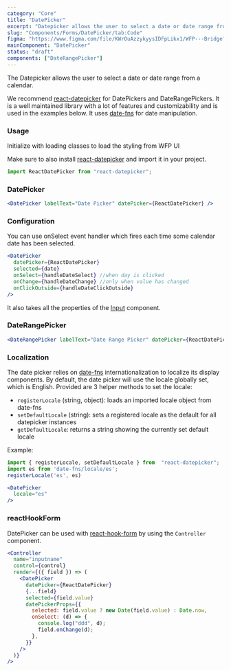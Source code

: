```yaml
---
category: "Core"
title: "DatePicker"
excerpt: "Datepicker allows the user to select a date or date range from a calendar."
slug: "Components/Forms/DatePicker/tab:Code"
figma: "https://www.figma.com/file/KWrOuAzzykyysIDFpLikx1/WFP---Bridge?type=design&node-id=130%3A2249&mode=design&t=eFfGsO7k7LGjWFwo-1"
mainComponent: "DatePicker"
status: "draft"
components: ["DateRangePicker"]
---
```


The Datepicker allows the user to select a date or date range from a calendar.

We recommend [react-datepicker](https://www.npmjs.com/package/react-datepicker) for DatePickers and DateRangePickers. It is a well maintained library with a lot of features and customizability and is used in the examples below. It uses [date-fns](https://date-fns.org/) for date manipulation.

### Usage

Initialize with loading classes to load the styling from WFP UI

Make sure to also install [react-datepicker](https://www.npmjs.com/package/react-datepicker) and import it in your project.

```jsx
import ReactDatePicker from "react-datepicker";
```

### DatePicker

```jsx live
<DatePicker labelText="Date Picker" datePicker={ReactDatePicker} />
```

### Configuration

You can use onSelect event handler which fires each time some calendar date has been selected.

```jsx
<DatePicker
  datePicker={ReactDatePicker}
  selected={date}
  onSelect={handleDateSelect} //when day is clicked
  onChange={handleDateChange} //only when value has changed
  onClickOutside={handleDateClickOutside}
/>
```

It also takes all the properties of the [Input](../input) component.

### DateRangePicker

```jsx live
<DateRangePicker labelText="Date Range Picker" datePicker={ReactDatePicker} />
```

### Localization

The date picker relies on [date-fns](https://date-fns.org/) internationalization to localize its display components. By default, the date picker will use the locale globally set, which is English. Provided are 3 helper methods to set the locale:

- `registerLocale` (string, object): loads an imported locale object from date-fns
- `setDefaultLocale` (string): sets a registered locale as the default for all datepicker instances
- `getDefaultLocale`: returns a string showing the currently set default locale

Example:

```jsx
import { registerLocale, setDefaultLocale } from  "react-datepicker";
import es from 'date-fns/locale/es';
registerLocale('es', es)

<DatePicker
  locale="es"
/>
```

### reactHookForm

DatePicker can be used with [react-hook-form](https://react-hook-form.com/) by using the `Controller` component.

```jsx live reactHookForm
<Controller
  name="inputname"
  control={control}
  render={({ field }) => (
    <DatePicker
      datePicker={ReactDatePicker}
      {...field}
      selected={field.value}
      datePickerProps={{
        selected: field.value ? new Date(field.value) : Date.now,
        onSelect: (d) => {
          console.log("ddd", d);
          field.onChange(d);
        },
      }}
    />
  )}
/>
```
